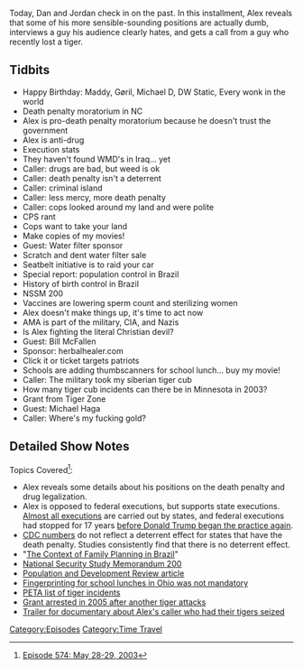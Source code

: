 {{Episode
    | title             = May 28-29, 2003
    | caption           = [https://knowledgefight.libsyn.com/574-may-28-29-2021 Listen to this episode on Libsyn]
    | episodeNumber     = 574
    | length            = 01:48:23
    | airDate           = July 7, 2021
    | coverageStartDate = May 28, 2003
    | coverageEndDate   = May 29, 2003
    | episodeType       = [[:Category:Time Travel|Time Travel]]
    | appearance        = [[Bill McFallen]], [[Michael Haga]]
    | oocDrop           = No grandchildren for you
    | previousEpisode   = [[573: July 1, 2021]]
    | nextEpisode       = [[575: July 4, 2021]]
}}

{{Stub}}

Today, Dan and Jordan check in on the past.  In this installment, Alex reveals that some of his more sensible-sounding positions are actually dumb, interviews a guy his audience clearly hates, and gets a call from a guy who recently lost a tiger.

==Tidbits==

*Happy Birthday: Maddy, Gøril, Michael D, DW Static, Every wonk in the world
*Death penalty moratorium in NC
*Alex is pro-death penalty moratorium because he doesn't trust the government
*Alex is anti-drug
*Execution stats
*They haven't found WMD's in Iraq... yet
*Caller: drugs are bad, but weed is ok
*Caller: death penalty isn't a deterrent
*Caller: criminal island
*Caller: less mercy, more death penalty
*Caller: cops looked around my land and were polite
*CPS rant
*Cops want to take your land
*Make copies of my movies!
*Guest: Water filter sponsor
*Scratch and dent water filter sale
*Seatbelt initiative is to raid your car
*Special report: population control in Brazil
*History of birth control in Brazil
*NSSM 200
*Vaccines are lowering sperm count and sterilizing women
*Alex doesn't make things up, it's time to act now
*AMA is part of the military, CIA, and Nazis
*Is Alex fighting the literal Christian devil?
*Guest: Bill McFallen
*Sponsor: herbalhealer.com
*Click it or ticket targets patriots
*Schools are adding thumbscanners for school lunch... buy my movie!
*Caller: The military took my siberian tiger cub
*How many tiger cub incidents can there be in Minnesota in 2003?
*Grant from Tiger Zone
*Guest: Michael Haga
*Caller: Where's my fucking gold?

==Detailed Show Notes==

Topics Covered<ref>[https://knowledgefight.com/research/2021/7/6/episode-574-may-28-29-2003 Episode 574: May 28-29, 2003]</ref>:

*Alex reveals some details about his positions on the death penalty and drug legalization.
*Alex is opposed to federal executions, but supports state executions. [https://www.bop.gov/about/history/federal_executions.jsp Almost all executions] are carried out by states, and federal executions had stopped for 17 years [https://apnews.com/article/donald-trump-wildlife-coronavirus-pandemic-crime-terre-haute-28e44cc5c026dc16472751bbde0ead50 before Donald Trump began the practice again].
*[https://www.cdc.gov/nchs/pressroom/sosmap/homicide_mortality/homicide.htm CDC numbers] do not reflect a deterrent effect for states that have the death penalty. Studies consistently find that there is no deterrent effect.
*"[https://citeseerx.ist.psu.edu/viewdoc/download?doi=10.1.1.472.2455&rep=rep1&type=pdf The Context of Family Planning in Brazil]"
*[https://pdf.usaid.gov/pdf_docs/PCAAB500.pdf National Security Study Memorandum 200]
*[https://www.jstor.org/stable/3401499 Population and Development Review article]
*[https://www.cleveland19.com/story/2885663/fingerprint-school-lunch-programs-raise-concern/ Fingerprinting for school lunches in Ohio was not mandatory]
*[https://www.peta.org/wp-content/uploads/2021/02/cub-incidents-us-factsheet.pdf PETA list of tiger incidents]
*[https://buffalonews.com/news/woman-hospitalized-in-attack-by-tigers/article_de2d28d1-2f27-5df7-b60d-d3b29b6e2d69.html Grant arrested in 2005 after another tiger attacks]
*[https://www.indiegogo.com/projects/minnesota-tiger-man#/ Trailer for documentary about Alex's caller who had their tigers seized]

[[Category:Episodes]]
[[Category:Time Travel]]